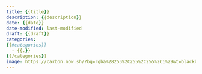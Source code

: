 ```yaml
---
title: {{title}}
description: {{description}}
date: {{date}}
date-modified: last-modified
draft: {{draft}}
categories:
{{#categories}}
  - {{.}}
{{/categories}} 
image: https://carbon.now.sh/?bg=rgba%28255%2C255%2C255%2C1%29&t=blackboard&wt=none&l=r&width=320&ds=false&dsyoff=20px&dsblur=68px&wc=true&wa=false&pv=69px&ph=55px&ln=false&fl=1&fm=Hack&fs=14px&lh=133%25&si=false&es=2x&wm=false&code=library%28pander%29
---
```

